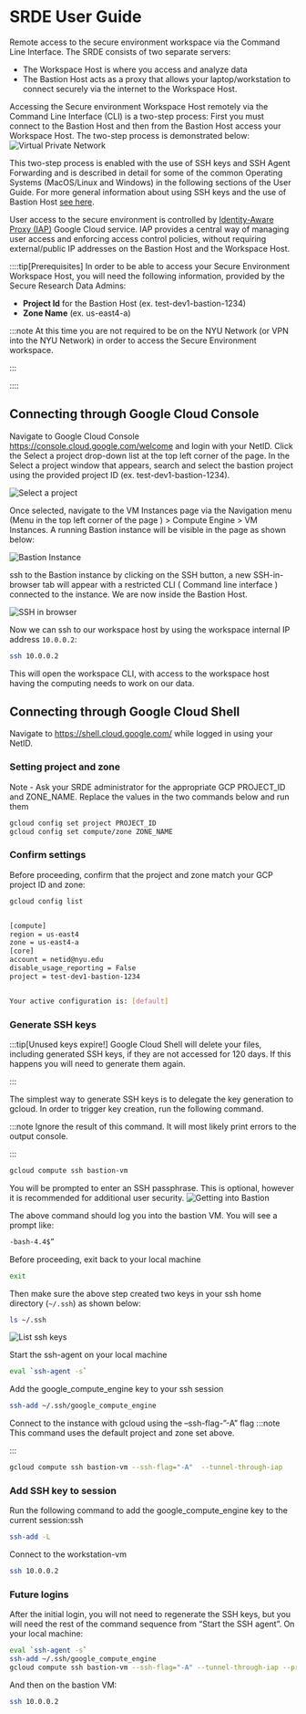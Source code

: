 # SRDE User Guide

Remote access to the secure environment workspace via the Command Line Interface. The SRDE consists of two separate servers: 
-   The Workspace Host is where you access and analyze data
-   The Bastion Host acts as a proxy that allows your laptop/workstation to connect securely via the internet to the Workspace Host.

Accessing the Secure environment Workspace Host remotely via the Command Line Interface (CLI) is a two-step process: First you must connect to the Bastion Host and then from the Bastion Host access your Workspace Host.  The two-step process is demonstrated below:
![Virtual Private Network](./static/vpc_basics.png)

This two-step process is enabled with the use of SSH keys and SSH Agent Forwarding and is described in detail for some of the common Operating Systems (MacOS/Linux and Windows)  in the following sections of the User Guide. For more general information about using SSH keys and the use of Bastion Host [see here](https://medium.com/devops-dudes/setting-up-an-ssh-agent-to-access-the-bastion-in-vpc-532918577949).

User access to the secure environment is controlled by [Identity-Aware Proxy (IAP)](https://cloud.google.com/security/products/iap?hl=en) Google Cloud service. IAP provides a central way of managing user access and enforcing access control policies, without requiring external/public IP addresses on the Bastion Host and the Workspace Host.

::::tip[Prerequisites]
In order to be able to access your Secure Environment Workspace Host, you will need the following information, provided by the Secure Research Data Admins:
-   **Project Id** for the Bastion Host (ex. test-dev1-bastion-1234)    
-   **Zone Name** (ex. us-east4-a)

:::note
At this time you are not required to be on the NYU Network (or VPN into the NYU Network) in order to access the Secure Environment workspace.

:::

::::


## Connecting through Google Cloud Console
Navigate to Google Cloud Console https://console.cloud.google.com/welcome and login with your NetID. Click the Select a project drop-down list at the top left corner of the page. In the Select a project window that appears, search and select the bastion project using the provided project ID (ex. test-dev1-bastion-1234).

![Select a project](./static/select_project.png)

Once selected, navigate to the VM Instances page via the Navigation menu (Menu in the top left corner of the page ) > Compute Engine > VM Instances. A running Bastion instance will be visible in the page as shown below:

![Bastion Instance](./static/bastion_instance.png)

ssh to the Bastion instance by clicking on the SSH button, a new SSH-in-browser tab will appear with a restricted CLI ( Command line interface ) connected to the instance. We are now inside the Bastion Host. 

![SSH in browser](./static/ssh_in_browser.png)

Now we can ssh to our workspace host by using the workspace internal IP address `10.0.0.2`: 
```sh
ssh 10.0.0.2
```
This will open the workspace CLI, with access to the workspace host having the computing needs to work on our data.

## Connecting through Google Cloud Shell

Navigate to https://shell.cloud.google.com/ while logged in using your NetID.

### Setting project and zone

Note - Ask your SRDE administrator for the appropriate GCP PROJECT_ID and ZONE_NAME. Replace the values in the two commands below and run them


```sh
gcloud config set project PROJECT_ID
gcloud config set compute/zone ZONE_NAME
```

### Confirm settings

Before proceeding, confirm that the project and zone match your GCP project ID and zone:


```sh
gcloud config list


[compute]
region = us-east4
zone = us-east4-a
[core]
account = netid@nyu.edu
disable_usage_reporting = False
project = test-dev1-bastion-1234


Your active configuration is: [default]
```


### Generate SSH keys

:::tip[Unused keys expire!]
Google Cloud Shell will delete your files, including generated SSH keys, if they are not accessed for 120 days. If this happens you will need to generate them again.

:::

The simplest way to generate SSH keys is to delegate the key generation to gcloud. In order to trigger key creation, run the following command. 

:::note
Ignore the result of this command. It will most likely print errors to the output console.

:::

```sh
gcloud compute ssh bastion-vm
```

You will be prompted to enter an SSH passphrase. This is optional, however it is recommended for additional user security.
![Getting into Bastion](./static/getting_into_bastion.png)

The above command should log you into the bastion VM. You will see a prompt like:
```sh
-bash-4.4$”
```
Before proceeding, exit back to your local machine

```sh
exit
```

Then make sure the above step created two keys in your ssh home directory (`~/.ssh`) as shown below:

```sh
ls ~/.ssh
```

![List ssh keys](./static/ls_dot_ssh.png)

Start the ssh-agent on your local machine

```sh
eval `ssh-agent -s`
```
Add the google_compute_engine key to your ssh session

```sh
ssh-add ~/.ssh/google_compute_engine
```
Connect to the instance with gcloud using the –ssh-flag-”-A” flag
:::note
This command uses the default project and zone set above.

:::

```sh
gcloud compute ssh bastion-vm --ssh-flag="-A"  --tunnel-through-iap
```

### Add SSH key to session
Run the following command to add the google_compute_engine key to the current session:ssh
```sh
ssh-add -L
```
Connect to the workstation-vm

```sh
ssh 10.0.0.2
```

### Future logins
After the initial login, you will not need to regenerate the SSH keys, but you will need the rest of the command sequence from “Start the SSH agent”. On your local machine:
```sh
eval `ssh-agent -s`
ssh-add ~/.ssh/google_compute_engine 
gcloud compute ssh bastion-vm --ssh-flag="-A" --tunnel-through-iap --project=PROJECT_ID
```

And then on the bastion VM:

```sh
ssh 10.0.0.2
```
